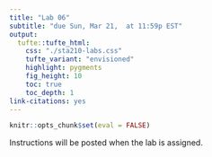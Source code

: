 ```yaml
---
title: "Lab 06" 
subtitle: "due Sun, Mar 21,  at 11:59p EST"
output: 
  tufte::tufte_html:
    css: "./sta210-labs.css"
    tufte_variant: "envisioned"
    highlight: pygments
    fig_height: 10
    toc: true
    toc_depth: 1
link-citations: yes
---
```


```r
knitr::opts_chunk$set(eval = FALSE)
```

Instructions will be posted when the lab is assigned.
<!--
This lab will focus on using Analysis of Variance to analyze data about penguins in the Palmer Archipelago near Palmer Station. 

# Learning goals

By the end of the lab you will be able to...

- Use Analysis of Variance to compare means for multiple groups
- Calculate confidence intervals to estimate differences between groups
- Account for multiple comparisons using the Bonferroni correction 

# Getting started

## Clone assignment repo + start new project

A repository has already been created for you and your teammates. Everyone in your team has access to the same repo.

- Go to [course organization](https://www.github.com/sta210-sp21) on GitHub.

- In addition to your private individual repositories, you should now see a repo named **lab-05-**. Go to that repository.
  
- Each person on the team should clone the repository and open a new project in RStudio.

## Workflow: Using git and GitHub as a team

Now that you have had some experience collaborating as a team on GitHub, it will be up to your team to decide who types the responses to each question. Every team member should contribute to the discussion about each lab exercise even if they are not the one typing the team's responses. 

**Every team member should have at least one meaningful commit to the repo on GitHub.**

# Packages + data

## Packages

We'll use the following packages in this lab. 

```r
library(tidyverse)
library(knitr)
library(broom)
library(pairwiseCI)
# add more packages as needed
```

# Data: Palmer penguins

The data is the `penguins` data set from the [palmerpenguins R package](https://allisonhorst.github.io/palmerpenguins/) maintained by Dr. Allison Horst. This data set contains measurements and other characteristics for 344 penguins observed near Palmer Station in Antarctica. The data were originally collected by Dr. Kristen Gorman. 

The data set is in `penguins.csv` located in the `data` folder. 

The following variables are in the `penguins` data set. 

|variable          |class   |description |
|:----------|:-------|:-----------|
|species           |integer | Penguin species (Adelie, Gentoo, Chinstrap) |
|island            |integer | Island where recorded (Biscoe, Dream, Torgersen) |
|bill_length_mm    |double  | Bill length in millimeters (also known as culmen length) |
|bill_depth_mm     |double  | Bill depth in millimeters (also known as culmen depth) |
|flipper_length_mm |integer | Flipper length in mm |
|body_mass_g       |integer | Body mass in grams |
|sex               |integer | sex of the animal |
|year              |integer | year recorded |




# Exercises

Can we differentiate penguin species based on their bill length? To analyze this question we will use Analysis of Variance to compare the mean bill length for  Adelie, Gentoo, Chinstrap penguins found near the Palmer Station in Antarctica. 

::: {.commit}

As you complete the lab 

- Use informative axis labels and title for all visualizations. 
- Neatly display all tables using 3 digits for numeric values and include an informative caption. 
- Write all narrative in complete sentences. 
- Write all narrative in the context of the data and use the appropriate units, when applicable. 

:::

1. Let's take a look at the `bill_length_mm` based on the `species`. Create a visualization to explore the relationship between the two variables. Interpret the visualization in the context of the data. 

2. We'd like to use ANOVA to assess if there's a relationship between bill length and species. Write the null and alternative hypotheses for the ANOVA test (a) using mathematical notation (b) using words.

3. Before conducting the test, let's check the conditions for ANOVA. For each condition write whether or not it is satisfied. Briefly explain your response for each condition, including  any plots, summary statistics, etc. used to make your determination.

```marginfigure
Type `?kable` in the console to access the help file for the `kable` function.
```

4. Display the ANOVA table obtained from R. Update the column names in  the table, so they are more informative for a general audience (e.g. "Sum of Squares" instead of "sumsq"). 


5. What is $s_y^2$, the variance of the distribution of bill length? Show how you calculated this value from the ANOVA table.

6. What is the conclusion from the ANOVA test? State the conclusion in the context of the data. 

7. Let's dive into the data further and use pairwise comparisons to understand how bill length compares across species. We want the probability of making a family-wise Type I error to be 0.08. Briefly explain what this means in the context of the data. 

8. To achieve the desired family-wise Type I error rate from the previous question, what confidence level should be used for the individual confidence intervals? Briefly explain your response.

9. Calculate the pairwise confidence intervals. You may calculate them in R using the `pairwiseCI` function. 

10. How does the bill length compare across the species of penguins? In your description, include numerical and inferential conclusions based on your analysis. 

## Submission

**One team member:** Upload the team's PDF to Gradescope. Be sure to include every team member's name in the Gradescope submission Associate the "Overall" graded section with the first page of your PDF, and mark where each answer is to the exercises. If any answer spans multiple pages, then mark all pages.

There should only be <u>one</u> submission per team on Gradescope.
--> 